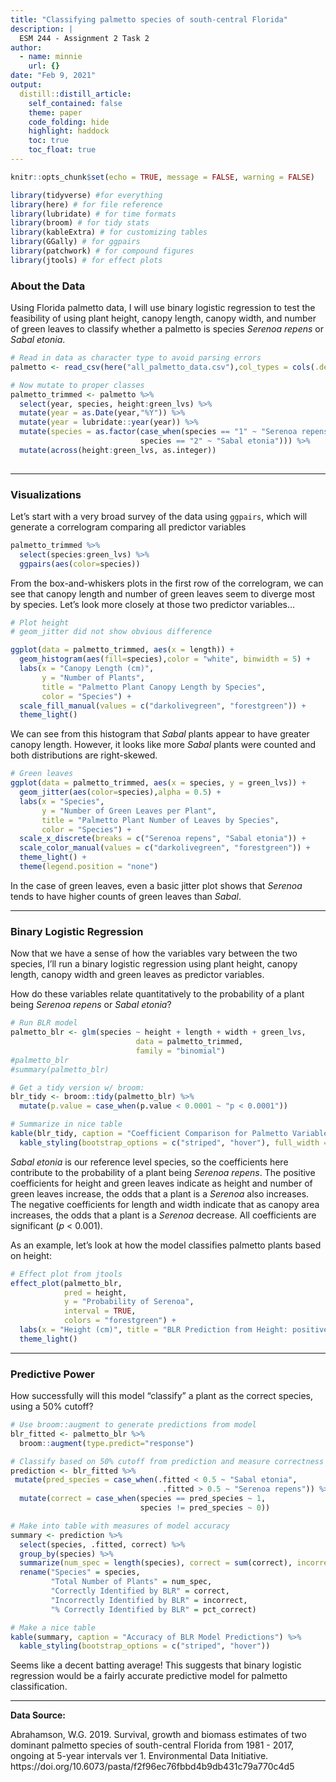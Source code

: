 ```yaml
---
title: "Classifying palmetto species of south-central Florida"
description: |
  ESM 244 - Assignment 2 Task 2
author:
  - name: minnie
    url: {}
date: "Feb 9, 2021"
output:
  distill::distill_article:
    self_contained: false
    theme: paper
    code_folding: hide
    highlight: haddock
    toc: true
    toc_float: true
---
```



```r
knitr::opts_chunk$set(echo = TRUE, message = FALSE, warning = FALSE)

library(tidyverse) #for everything
library(here) # for file reference
library(lubridate) # for time formats
library(broom) # for tidy stats
library(kableExtra) # for customizing tables
library(GGally) # for ggpairs
library(patchwork) # for compound figures
library(jtools) # for effect plots

```

### About the Data

Using Florida palmetto data, I will use binary logistic regression to test the feasibility of using plant height, canopy length, canopy width, and number of green leaves to classify whether a palmetto is species *Serenoa repens* or *Sabal etonia*.

```r
# Read in data as character type to avoid parsing errors 
palmetto <- read_csv(here("all_palmetto_data.csv"),col_types = cols(.default = 'c'))

# Now mutate to proper classes
palmetto_trimmed <- palmetto %>% 
  select(year, species, height:green_lvs) %>% 
  mutate(year = as.Date(year,"%Y")) %>%
  mutate(year = lubridate::year(year)) %>% 
  mutate(species = as.factor(case_when(species == "1" ~ "Serenoa repens",
                             species == "2" ~ "Sabal etonia"))) %>% 
  mutate(across(height:green_lvs, as.integer))
         
```


***  
### Visualizations

Let's start with a very broad survey of the data using `ggpairs`, which will generate a correlogram comparing all predictor variables

```r
palmetto_trimmed %>% 
  select(species:green_lvs) %>% 
  ggpairs(aes(color=species))
```

From the box-and-whiskers plots in the first row of the correlogram, we can see that canopy length and number of green leaves seem to diverge most by species. Let's look more closely at those two predictor variables...


```r
# Plot height
# geom_jitter did not show obvious difference

ggplot(data = palmetto_trimmed, aes(x = length)) +
  geom_histogram(aes(fill=species),color = "white", binwidth = 5) +
  labs(x = "Canopy Length (cm)",
       y = "Number of Plants",
       title = "Palmetto Plant Canopy Length by Species",
       color = "Species") +
  scale_fill_manual(values = c("darkolivegreen", "forestgreen")) +
  theme_light()
```



We can see from this histogram that *Sabal* plants appear to have greater canopy length. However, it looks like more *Sabal* plants were counted and both distributions are right-skewed.


```r
# Green leaves
ggplot(data = palmetto_trimmed, aes(x = species, y = green_lvs)) +
  geom_jitter(aes(color=species),alpha = 0.5) +
  labs(x = "Species",
       y = "Number of Green Leaves per Plant",
       title = "Palmetto Plant Number of Leaves by Species",
       color = "Species") +
  scale_x_discrete(breaks = c("Serenoa repens", "Sabal etonia")) +
  scale_color_manual(values = c("darkolivegreen", "forestgreen")) +
  theme_light() +
  theme(legend.position = "none")

```


In the case of green leaves, even a basic jitter plot shows that *Serenoa* tends to have higher counts of green leaves than *Sabal*.


*** 
### Binary Logistic Regression

Now that we have a sense of how the variables vary between the two species, I'll run a binary logistic regression using plant height, canopy length, canopy width and green leaves as predictor variables.

How do these variables relate quantitatively to the probability of a plant being *Serenoa repens* or *Sabal etonia*?  

```r
# Run BLR model
palmetto_blr <- glm(species ~ height + length + width + green_lvs,
                            data = palmetto_trimmed,
                            family = "binomial")
#palmetto_blr
#summary(palmetto_blr)

# Get a tidy version w/ broom: 
blr_tidy <- broom::tidy(palmetto_blr) %>% 
  mutate(p.value = case_when(p.value < 0.0001 ~ "p < 0.0001"))

# Summarize in nice table
kable(blr_tidy, caption = "Coefficient Comparison for Palmetto Variables") %>% 
  kable_styling(bootstrap_options = c("striped", "hover"), full_width = F) 

```
*Sabal etonia* is our reference level species, so the coefficients here contribute to the probability of a plant being *Serenoa repens*. The positive coefficients for height and green leaves indicate as height and number of green leaves increase, the odds that a plant is a *Serenoa* also increases. The negative coefficients for length and width indicate that as canopy area increases, the odds that a plant is a *Serenoa* decrease. All coefficients are significant (*p* < 0.001).


As an example, let's look at how the model classifies palmetto plants based on height:

```r
# Effect plot from jtools
effect_plot(palmetto_blr,
            pred = height,
            y = "Probability of Serenoa",
            interval = TRUE,
            colors = "forestgreen") +
  labs(x = "Height (cm)", title = "BLR Prediction from Height: positive correlation") +
  theme_light()
```

***  

### Predictive Power

How successfully will this model “classify” a plant as the correct species, using a 50% cutoff?

```r
# Use broom::augment to generate predictions from model
blr_fitted <- palmetto_blr %>% 
  broom::augment(type.predict="response")

# Classify based on 50% cutoff from prediction and measure correctness of prediction
prediction <- blr_fitted %>% 
 mutate(pred_species = case_when(.fitted < 0.5 ~ "Sabal etonia",
                                  .fitted > 0.5 ~ "Serenoa repens")) %>% 
  mutate(correct = case_when(species == pred_species ~ 1,
                             species != pred_species ~ 0))

# Make into table with measures of model accuracy
summary <- prediction %>% 
  select(species, .fitted, correct) %>%
  group_by(species) %>% 
  summarize(num_spec = length(species), correct = sum(correct), incorrect = num_spec-correct, pct_correct = round(correct/num_spec*100, digits=2)) %>% 
  rename("Species" = species,
         "Total Number of Plants" = num_spec,
         "Correctly Identified by BLR" = correct,
         "Incorrectly Identified by BLR" = incorrect,
         "% Correctly Identified by BLR" = pct_correct)

# Make a nice table
kable(summary, caption = "Accuracy of BLR Model Predictions") %>% 
  kable_styling(bootstrap_options = c("striped", "hover")) 

```

Seems like a decent batting average! This suggests that binary logistic regression would be a fairly accurate predictive model for palmetto classification.


***

**Data Source:**

Abrahamson, W.G. 2019. Survival, growth and biomass estimates of two dominant palmetto species of south-central Florida from 1981 - 2017, ongoing at 5-year intervals ver 1. Environmental Data Initiative. https://doi.org/10.6073/pasta/f2f96ec76fbbd4b9db431c79a770c4d5
